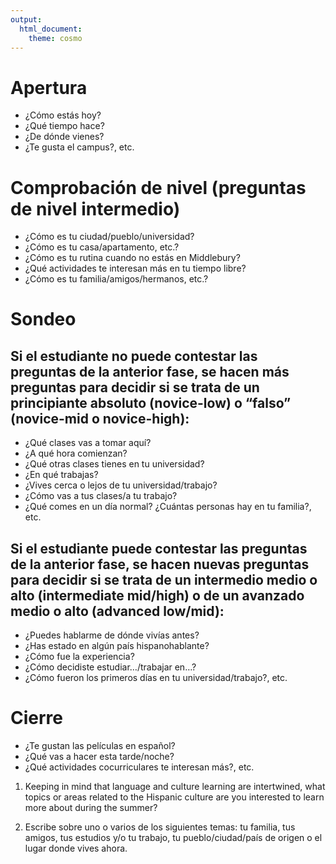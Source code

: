 ```yaml
---
output: 
  html_document:
    theme: cosmo
---
```


# Apertura

- ¿Cómo estás hoy? 
- ¿Qué tiempo hace? 
- ¿De dónde vienes? 
- ¿Te gusta el campus?, etc.

# Comprobación de nivel (preguntas de nivel intermedio)

- ¿Cómo es tu ciudad/pueblo/universidad? 
- ¿Cómo es tu casa/apartamento, etc.? 
- ¿Cómo es tu rutina cuando no estás en Middlebury? 
- ¿Qué actividades te interesan más en tu tiempo libre? 
- ¿Cómo es tu familia/amigos/hermanos, etc.? 

# Sondeo

## Si el estudiante no puede contestar las preguntas de la anterior fase, se hacen más preguntas para decidir si se trata de un principiante absoluto (novice-low) o “falso” (novice-mid o novice-high): 

- ¿Qué clases vas a tomar aquí? 
- ¿A qué hora comienzan? 
- ¿Qué otras clases tienes en tu universidad? 
- ¿En qué trabajas? 
- ¿Vives cerca o lejos de tu universidad/trabajo? 
- ¿Cómo vas a tus clases/a tu trabajo? 
- ¿Qué comes en un día normal? ¿Cuántas personas hay en tu familia?, etc.

## Si el estudiante puede contestar las preguntas de la anterior fase, se hacen nuevas preguntas para decidir si se trata de un intermedio medio o alto (intermediate mid/high) o de un avanzado medio o alto (advanced low/mid): 

- ¿Puedes hablarme de dónde vivías antes? 
- ¿Has estado en algún país hispanohablante? 
- ¿Cómo fue la experiencia? 
- ¿Cómo decidiste estudiar…/trabajar en…? 
- ¿Cómo fueron los primeros días en tu universidad/trabajo?, etc.

# Cierre

- ¿Te gustan las películas en español? 
- ¿Qué vas a hacer esta tarde/noche? 
- ¿Qué actividades cocurriculares te interesan más?, etc.


1. Keeping in mind that language and culture learning are intertwined, what topics or areas related to the Hispanic culture are you interested to learn more about during the summer?

2. Escribe sobre uno o varios de los siguientes temas: tu familia, tus amigos, tus estudios y/o tu trabajo, tu pueblo/ciudad/país de origen o el lugar donde vives ahora.
